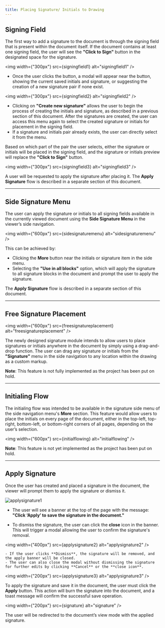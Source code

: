 ```yaml
---
title: Placing Signature/ Initials to Drawing
---
```



## Signing Field
The first way to add a signature to the document is through the signing field that is present within the document itself. If the document contains at least one signing field, the user will see the **"Click to Sign"** button in the designated space for the signature.

<img width={"300px"} src={signingfield1} alt="signingfield1" />

- Once the user clicks the button, a modal will appear near the button, showing the current saved initials and signature, or suggesting the creation of a new signature pair if none exist.

<img width={"300px"} src={signingfield2} alt="signingfield2" />

- Clicking on **"Create new signature"** allows the user to begin the process of creating the initials and signature, as described in a previous section of this document. After the signatures are created, the user can access this menu again to select the created signature or initials for placement in the signing field.
- If a signature and initials pair already exists, the user can directly select it from the menu.

Based on which part of the pair the user selects, either the signature or initials will be placed in the signing field, and the signature or initials preview will replace the **"Click to Sign"** button.

<img width={"300px"} src={signingfield3} alt="signingfield3" />

A user will be requested to apply the signature after placing it. The **Apply Signature** flow is described in a separate section of this document.

---

## Side Signature Menu

The user can apply the signature or initials to all signing fields available in the currently viewed document using the **Side Signature Menu** in the viewer’s side navigation.

<img width={"600px"} src={sidesignaturemenu} alt="sidesignaturemenu" />

This can be achieved by:
- Clicking the **More** button near the initials or signature item in the side menu.
- Selecting the **"Use in all blocks"** option, which will apply the signature to all signature blocks in the document and prompt the user to apply the signature.

The **Apply Signature** flow is described in a separate section of this document.

---

## Free Signature Placement
<img width={"600px"}  src={freesignatureplacement} alt="freesignatureplacement" />

The newly designed signature module intends to allow users to place signatures or initials anywhere in the document by simply using a drag-and-drop function. The user can drag any signature or initials from the **"Signature"** menu in the side navigation to any location within the drawing as a custom markup.

**Note**: This feature is not fully implemented as the project has been put on hold.

---

## Initialing Flow
The initialing flow was intended to be available in the signature side menu of the side navigation menu's **More** section. This feature would allow users to place the initials on every page of the document, either in the top-left, top-right, bottom-left, or bottom-right corners of all pages, depending on the user’s selection.

<img width={"600px"} src={initialflowing} alt="initialflowing" />


**Note**: This feature is not yet implemented as the project has been put on hold.

---

## Apply Signature
Once the user has created and placed a signature in the document, the viewer will prompt them to apply the signature or dismiss it.

<img  src={applysignature1} alt="applysignature1" />


- The user will see a banner at the top of the page with the message: **"Click ‘Apply’ to save the signature in the document."**


- To dismiss the signature, the user can click the **close** icon in the banner. This will trigger a modal allowing the user to confirm the signature's removal.

<img width={"400px"} src={applysignature2} alt="applysignature2" />

    - If the user clicks **Dismiss**, the signature will be removed, and the apply banner will be closed.
    - The user can also close the modal without dismissing the signature for further edits by clicking **Cancel** or the **close icon**.

<img width={"200px"} src={applysignature3} alt="applysignature3" />

To apply the signature and save it in the document, the user must click the **Apply** button. This action will burn the signature into the document, and a toast message will confirm the successful save operation.

<img width={"200px"} src={signature} alt="signature" />

The user will be redirected to the document’s view mode with the applied signature.
